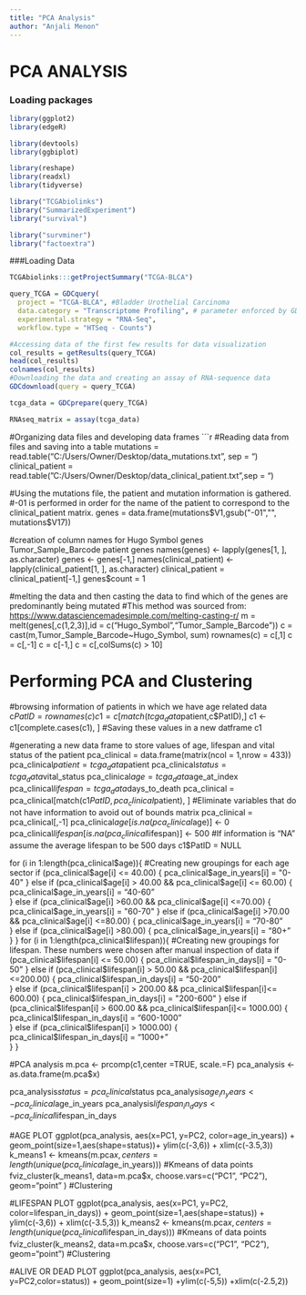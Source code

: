 ---
title: "PCA Analysis"
author: "Anjali Menon"
---
# PCA ANALYSIS

### Loading packages
```{r}
library(ggplot2)
library(edgeR)

library(devtools)
library(ggbiplot)

library(reshape)
library(readxl)
library(tidyverse)

library("TCGAbiolinks")
library("SummarizedExperiment")
library("survival")

library("survminer")
library("factoextra")

```

###Loading Data
```{r, include = FALSE}
TCGAbiolinks:::getProjectSummary("TCGA-BLCA")

query_TCGA = GDCquery(
  project = "TCGA-BLCA", #Bladder Urothelial Carcinoma
  data.category = "Transcriptome Profiling", # parameter enforced by GDCquery
  experimental.strategy = "RNA-Seq",
  workflow.type = "HTSeq - Counts")

#Accessing data of the first few results for data visualization
col_results = getResults(query_TCGA)
head(col_results) 
colnames(col_results)
#Downloading the data and creating an assay of RNA-sequence data 
GDCdownload(query = query_TCGA)

tcga_data = GDCprepare(query_TCGA)

RNAseq_matrix = assay(tcga_data)
```

#Organizing data files and developing data frames
```{r}
#Reading data from files and saving into a table
mutations = read.table("C:/Users/Owner/Desktop/data_mutations.txt", sep = "\t")
clinical_patient = read.table("C:/Users/Owner/Desktop/data_clinical_patient.txt",sep = "\t")

#Using the mutations file, the patient and mutation information is gathered. 
#-01 is performed in order for the name of the patient to correspond to the clinical_patient matrix. 
genes = data.frame(mutations$V1,gsub("-01","", mutations$V17))

#creation of column names for Hugo Symbol genes Tumor_Sample_Barcode patient genes
names(genes) <- lapply(genes[1, ], as.character)
genes <- genes[-1,] 
names(clinical_patient) <- lapply(clinical_patient[1, ], as.character)
clinical_patient = clinical_patient[-1,]
genes$count = 1

#melting the data and then casting the data to find which of the genes are predominantly being mutated
#This method was sourced from: <https://www.datasciencemadesimple.com/melting-casting-r/>
m = melt(genes[,c(1,2,3)],id = c("Hugo_Symbol","Tumor_Sample_Barcode"))
c = cast(m,Tumor_Sample_Barcode~Hugo_Symbol, sum)
rownames(c) = c[,1]
c = c[,-1] 
c = c[-1,]
c = c[,colSums(c) > 10]

# Performing PCA and Clustering

#browsing information of patients in which we have age related data
c$PatID = rownames(c)
c1 = c[match(tcga_data$patient,c$PatID),]
c1 <- c1[complete.cases(c1), ] #Saving these values in a new datframe c1

#generating a new data frame to store values of age, lifespan and vital status of the patient 
pca_clinical = data.frame(matrix(ncol = 1,nrow = 433))
pca_clinical$patient= tcga_data$patient 
pca_clinical$status = tcga_data$vital_status
pca_clinical$age = tcga_data$age_at_index
pca_clinical$lifespan= tcga_data$days_to_death
pca_clinical = pca_clinical[match(c1$PatID,pca_clinical$patient), ] #Eliminate variables that do not have information to avoid out of bounds matrix 
pca_clinical = pca_clinical[,-1]
pca_clinical$age[is.na(pca_clinical$age)] <- 0
pca_clinical$lifespan[is.na(pca_clinical$lifespan)] <- 500 #If information is "NA" assume the average lifespan to be 500 days 
c1$PatID = NULL


for (i in 1:length(pca_clinical$age)){ #Creating new groupings for each age sector 
  if (pca_clinical$age[i] <= 40.00) {
    pca_clinical$age_in_years[i] = "0-40" 
  } else if (pca_clinical$age[i] > 40.00 && pca_clinical$age[i] <= 60.00) {
     pca_clinical$age_in_years[i] = "40-60"  
  } else if (pca_clinical$age[i] >60.00 && pca_clinical$age[i] <=70.00) {
     pca_clinical$age_in_years[i] = "60-70"  
  } else if (pca_clinical$age[i] >70.00 && pca_clinical$age[i] <=80.00) {
     pca_clinical$age_in_years[i] = "70-80"  
  } else if (pca_clinical$age[i] >80.00) {
     pca_clinical$age_in_years[i] = "80+"  
  }
}
for (i in 1:length(pca_clinical$lifespan)){ #Creating new groupings for lifespan. These numbers were chosen after manual inspection of data
  if (pca_clinical$lifespan[i] <= 50.00) {
    pca_clinical$lifespan_in_days[i] = "0-50" 
  } else if (pca_clinical$lifespan[i] > 50.00 && pca_clinical$lifespan[i]<=200.00) {
     pca_clinical$lifespan_in_days[i] = "50-200"  
  } else if (pca_clinical$lifespan[i] > 200.00 && pca_clinical$lifespan[i]<= 600.00) {
     pca_clinical$lifespan_in_days[i] = "200-600"  
  } else if (pca_clinical$lifespan[i] > 600.00 && pca_clinical$lifespan[i]<= 1000.00) {
     pca_clinical$lifespan_in_days[i] = "600-1000"  
  } else if (pca_clinical$lifespan[i] > 1000.00) {
     pca_clinical$lifespan_in_days[i] = "1000+"  
  }
}

#PCA analysis 
m.pca <- prcomp(c1,center =TRUE, scale.=F)
pca_analysis <- as.data.frame(m.pca$x)

pca_analysis$status = pca_clinical$status
pca_analysis$age_in_years <- pca_clinical$age_in_years
pca_analysis$lifespan_in_days <- pca_clinical$lifespan_in_days

#AGE PLOT
ggplot(pca_analysis, aes(x=PC1, y=PC2, color=age_in_years)) + geom_point(size=1,aes(shape=status))+ ylim(c(-3,6)) + xlim(c(-3.5,3))
k_means1 <- kmeans(m.pca$x, centers = length(unique(pca_clinical$age_in_years))) #Kmeans of data points 
fviz_cluster(k_means1, data=m.pca$x, choose.vars=c("PC1", "PC2"), geom="point" ) #Clustering 

#LIFESPAN PLOT
ggplot(pca_analysis, aes(x=PC1, y=PC2, color=lifespan_in_days)) + geom_point(size=1,aes(shape=status)) + ylim(c(-3,6)) + xlim(c(-3.5,3))
k_means2 <- kmeans(m.pca$x, centers = length(unique(pca_clinical$lifespan_in_days))) #Kmeans of data points 
fviz_cluster(k_means2, data=m.pca$x, choose.vars=c("PC1", "PC2"), geom="point") #Clustering 

#ALIVE OR DEAD PLOT
ggplot(pca_analysis, aes(x=PC1, y=PC2,color=status)) + geom_point(size=1) +ylim(c(-5,5)) +xlim(c(-2.5,2))
